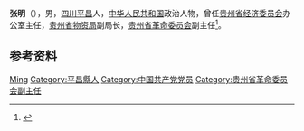{{Otheruses|other=名为张明的其他人物|张明}}

'''张明'''（{{bd|1919年||1985年|}}），男，[[四川|四川]][[平昌县|平昌]]人，[[中华人民共和国|中华人民共和国]]政治人物，曾任[[贵州省经济委员会|贵州省经济委员会]]办公室主任，[[贵州省物资局|贵州省物资局]]副局长，[[贵州省革命委员会|贵州省革命委员会]]副主任<ref>{{Cite book|title=中华人民共和国职官志|author=何虎生, 李耀东, 向常福主编|publisher=中国社会出版社|year=2003|isbn=9787800883934|location=北京|pages=}}</ref>。

== 参考资料 ==
{{reflist}}

{{中国人物小作品}}

{{Authority control}}
{{DEFAULTSORT:Zhang张}}
[[Category:张姓|Ming]]
[[Category:平昌縣人|Category:平昌縣人]]
[[Category:中国共产党党员|Category:中国共产党党员]]
[[Category:贵州省革命委员会副主任|Category:贵州省革命委员会副主任]]